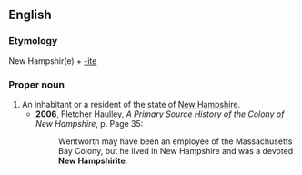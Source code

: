 ==English==

===Etymology===
New Hampshir(e) + [[-ite]]

===Proper noun===
{{en-proper noun|sg=[[New]] [[Hampshirite]]|New Hampshirites}}

# An inhabitant or a resident of the state of [[New Hampshire]].
#*'''2006''', Fletcher Haulley, ''A Primary Source History of the Colony of New Hampshire'', p. Page 35:
#*:Wentworth may have been an employee of the Massachusetts Bay Colony, but he lived in New Hampshire and was a devoted '''New Hampshirite'''.